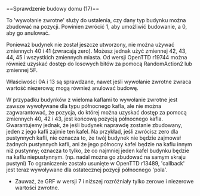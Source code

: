 <noinclude>{{pl/Development/NewGRF/inne strony|en=newgrf-specs.tt-wiki.net/wiki/Callback:_House_construction_check|pl=pl/Development/NewGRF/NFO Specs/Callback/House construction check}}
</noinclude>==<span id="House_construction_check_(17)"></span><span title="House construction check (17)" id="House_construction_check_.2817.29">Sprawdzenie budowy domu (17)</span>==

To <span title=callback>'wywołanie zwrotne'</span> służy do ustalenia, czy dany typ budynku można zbudować na pozycji. Powinien zwrócić 1, aby umożliwić budowanie, a 0, aby go anulować.

Ponieważ budynek nie został jeszcze utworzony, nie można używać zmiennych 40 i 41 (zwracają zero). Możesz jednak użyć zmiennej 42, 43, 44, 45 i wszystkich zmiennych miasta. Od wersji OpenTTD r19744 można również uzyskać dostęp do losowych bitów za pomocą RandomAction2 lub zmiennej 5F.

Właściwości 0A i 13 są sprawdzane, nawet jeśli wywołanie zwrotne zwraca wartość niezerową; mogą również anulować budowę.

W przypadku budynków z wieloma kaflami to wywołanie zwrotne jest zawsze wywoływane dla typu północnego kafla, ale nie można zagwarantować, że pozycja, do której można uzyskać dostęp za pomocą zmiennych 40, 42 i 43, jest końcową pozycją północnego kafla. Gwarantujemy jednak, że jeśli budynek naprawdę zostanie zbudowany, jeden z jego kafli zajmie ten kafel. Na przykład, jeśli zwrócisz zero dla pustynnych kafli, nie oznacza to, że twój budynek nie będzie zajmował żadnych pustynnych kafli, ani że jego północny kafel będzie na kaflu innym niż pustynny; oznacza to tylko, że co najmniej jeden kafel budynku będzie na kaflu niepustynnym. (np. nadal można go zbudować na samym skraju pustyni) To ograniczenie zostało usunięte w OpenTTD r13489, <span title='wywołanie zwrotne'>'callback'</span> jest teraz wywoływane dla ostatecznej pozycji północnego <span title=tile>'pola'</span>.

*{{pl/Development/NewGRF/grfTill|7}} Zauważ, że GRF w wersji 7 i niższej rozróżniały tylko zerowe i niezerowe wartości zwrotne.

<!--[[Category:Callbacks]]-->